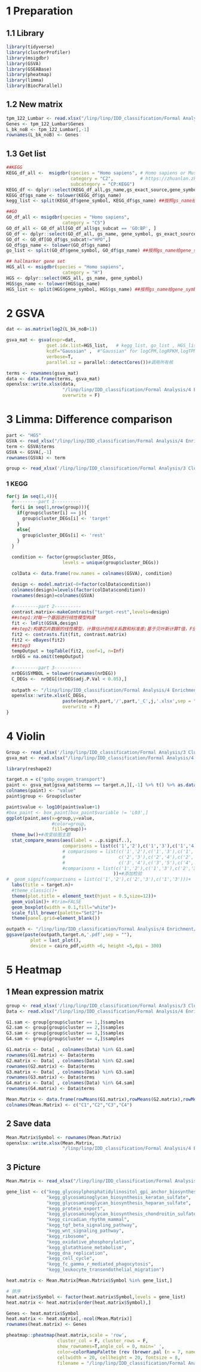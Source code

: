 
# 1 Preparation
## 1.1 Library
```r
library(tidyverse)
library(clusterProfiler)
library(msigdbr)  
library(GSVA) 
library(GSEABase)
library(pheatmap)
library(limma)
library(BiocParallel)
```

## 1.2 New matrix
```r
tpm_122_Lumbar <- read.xlsx("/linp/linp/IDD_classification/Formal Analysis/1 Primary matrix/TPM_122_Lumbar.xlsx")
Genes <- tpm_122_Lumbar$Genes
L_bk_noB <- tpm_122_Lumbar[,-1]
rownames(L_bk_noB) <- Genes
```

## 1.3 Get list
```r
##KEGG
KEGG_df_all <-  msigdbr(species = "Homo sapiens", # Homo sapiens or Mus musculus
                        category = "C2",          # https://zhuanlan.zhihu.com/p/518145829 中图解，C2：Pathway dataset
                        subcategory = "CP:KEGG") 
KEGG_df <- dplyr::select(KEGG_df_all,gs_name,gs_exact_source,gene_symbol)
KEGG_df$gs_name <- tolower(KEGG_df$gs_name)
kegg_list <- split(KEGG_df$gene_symbol, KEGG_df$gs_name) ##按照gs_name给gene_symbol分组
```

```r
##GO
GO_df_all <- msigdbr(species = "Homo sapiens",
                     category = "C5")  
GO_df_all <- GO_df_all[GO_df_all$gs_subcat == 'GO:BP', ]
GO_df <- dplyr::select(GO_df_all, gs_name, gene_symbol, gs_exact_source, gs_subcat)
GO_df <- GO_df[GO_df$gs_subcat!="HPO",]
GO_df$gs_name <- tolower(GO_df$gs_name)
go_list <- split(GO_df$gene_symbol, GO_df$gs_name) ##按照gs_name给gene_symbol分组
```

```r
## hallmarker gene set
HGS_all <- msigdbr(species = "Homo sapiens",
                     category = "H")
HGS <- dplyr::select(HGS_all, gs_name, gene_symbol)
HGS$gs_name <- tolower(HGS$gs_name)
HGS_list <- split(HGS$gene_symbol, HGS$gs_name) ##按照gs_name给gene_symbol分组
```

# 2 GSVA
```r
dat <- as.matrix(log2(L_bk_noB+1))

gsva_mat <- gsva(expr=dat,   
               gset.idx.list=HGS_list,   # kegg_list, go_list , HGS_list
               kcdf="Gaussian" ,  #"Gaussian" for logCPM,logRPKM,logTPM, "Poisson" for counts
               verbose=T, 
               parallel.sz = parallel::detectCores())#调用所有核
```

```r
terms <- rownames(gsva_mat)
data <- data.frame(terms, gsva_mat)
openxlsx::write.xlsx(data,
                     "/linp/linp/IDD_classification/Formal Analysis/4 Enrichment/122Lumbar/New_5_CV8000/GSVA/GSVA_HGS.xlsx",
                     overwrite = F)
```

# 3 Limma: Difference comparison
```r
part <- "HGS"
GSVA <- read_xlsx("/linp/linp/IDD_classification/Formal Analysis/4 Enrichment/122Lumbar/New_5_CV8000/GSVA/GSVA_HGS.xlsx")
term <- GSVA$terms
GSVA <- GSVA[,-1]
rownames(GSVA) <- term

group <- read_xlsx('/linp/linp/IDD_classification/Formal Analysis/3 Clustering/122Lumbar/New_5/122Lumbar_SC3_CV8000/Group=4.xlsx')
```

### 1 KEGG
```r
for(j in seq(1,4)){
  #---------part 1----------
  for(i in seq(1,nrow(group))){
    if(group$cluster[i] == j){
      group$cluster_DEGs[i] <- 'target'
    }
    else{
      group$cluster_DEGs[i] <- 'rest'
    }
  }

  condition <- factor(group$cluster_DEGs, 
                     levels = unique(group$cluster_DEGs))

  colData <- data.frame(row.names = colnames(GSVA), condition)

  design <- model.matrix(~0+factor(colData$condition))
  colnames(design)=levels(factor(colData$condition))
  rownames(design)=colnames(GSVA)
  
  #---------part 2----------
  contrast.matrix<-makeContrasts("target-rest",levels=design)
  ##step1:对每一个基因进行线性模型构建
  fit <- lmFit(GSVA,design)
  ##step2:构建芯片数据的线性模型，计算估计的相关系数和标准差;基于贝叶斯计算T值，F值和log-odds
  fit2 <- contrasts.fit(fit, contrast.matrix)
  fit2 <- eBayes(fit2)  
  ##step3
  tempOutput = topTable(fit2, coef=1, n=Inf)
  nrDEG = na.omit(tempOutput)
  
  #---------part 3----------
  nrDEG$SYMBOL = tolower(rownames(nrDEG))
  C_DEGs <-  nrDEG[(nrDEG$adj.P.Val < 0.05),]
  
  outpath <- "/linp/linp/IDD_classification/Formal Analysis/4 Enrichment/122Lumbar/New_5_CV8000/GSVA/"
  openxlsx::write.xlsx(C_DEGs,
                     paste(outpath,part,'/',part,'_C',j,'.xlsx',sep = ""),
                     overwrite = F)
}
```

# 4 Violin
```r
Group <- read_xlsx('/linp/linp/IDD_classification/Formal Analysis/3 Clustering/122Lumbar/New_5/122Lumbar_SC3_CV8000/Group=4.xlsx')
gsva_mat <- read.xlsx("/linp/linp/IDD_classification/Formal Analysis/4 Enrichment/122Lumbar/New_5_CV8000/GSVA/GSVA_go.xlsx")
```

```r
library(reshape2)

target.n = c("gobp_oxygen_transport")
paint <- gsva_mat[gsva_mat$terms == target.n,][,-1] %>% t() %>% as.data.frame() 
colnames(paint) <- "value"
paint$group <- Group$cluster

paint$value <- log10(paint$value+1)
#box_paint <- box_paint[box_paint$variable != 'L03',]
ggplot(paint,aes(x=group,y=value,
                 #color=group,
                 fill=group))+
  theme_bw()+#改变绘图主题
  stat_compare_means(aes(label = ..p.signif..),
                     comparisons = list(c('1','2'),c('1','3'),c('1','4'),c('2','3'),c('2','4'),c('3','4')
                     # comparisons = list(c('1','2'),c('1','3'),c('1','4'), c('1','5'),
                     #                    c('2','3'),c('2','4'),c('2','5'),
                     #                    c('3','4'),c('3','5'),c('4','5')
                     #comparisons = list(c('1','2'),c('1','3'),c('2','3')
                                        ))+#添加检验
#  geom_signif(comparisons = list(c('1','2'),c('2','3'),c('1','3')))+
  labs(title = target.n)+
  #theme_classic()+
  theme(plot.title = element_text(hjust = 0.5,size=12))+
  geom_violin()+ #trim=FALSE
  geom_boxplot(width = 0.1,fill="white")+
  scale_fill_brewer(palette="Set2")+
  theme(panel.grid=element_blank())
```

```r
outpath <- "/linp/linp/IDD_classification/Formal Analysis/4 Enrichment/122Lumbar/New_5_CV8000/Figures/GSVA_Violin_plot/"
ggsave(paste(outpath,target.n,'.pdf',sep = ""),
         plot = last_plot(),
         device = cairo_pdf,width =6, height =5,dpi = 300)
```

# 5 Heatmap
## 1 Mean expression matrix
```r
group <- read_xlsx('/linp/linp/IDD_classification/Formal Analysis/3 Clustering/122Lumbar/New_5/122Lumbar_SC3_CV8000/Group=4.xlsx')
Data <- read.xlsx("/linp/linp/IDD_classification/Formal Analysis/4 Enrichment/122Lumbar/New_5_CV8000/GSVA/GSVA_kegg.xlsx")

G1.sam <- group[group$cluster == 1,]$samples
G2.sam <- group[group$cluster == 2,]$samples
G3.sam <- group[group$cluster == 3,]$samples
G4.sam <- group[group$cluster == 4,]$samples

G1.matrix <- Data[ , colnames(Data) %in% G1.sam]
rownames(G1.matrix) <- Data$terms
G2.matrix <- Data[ , colnames(Data) %in% G2.sam]
rownames(G2.matrix) <- Data$terms
G3.matrix <- Data[ , colnames(Data) %in% G3.sam]
rownames(G3.matrix) <- Data$terms
G4.matrix <- Data[ , colnames(Data) %in% G4.sam]
rownames(G4.matrix) <- Data$terms

Mean.Matrix <- data.frame(rowMeans(G1.matrix),rowMeans(G2.matrix),rowMeans(G3.matrix),rowMeans(G4.matrix))
colnames(Mean.Matrix) <- c("C1","C2","C3","C4")
```

## 2 Save data
```r
Mean.Matrix$Symbol <- rownames(Mean.Matrix)
openxlsx::write.xlsx(Mean.Matrix,
                     "/linp/linp/IDD_classification/Formal Analysis/4 Enrichment/122Lumbar/New_5_CV8000/GSVA/KEGG_Mean_Matrix.xlsx")
```

## 3 Picture
```r
Mean.Matrix <- read_xlsx("/linp/linp/IDD_classification/Formal Analysis/4 Enrichment/122Lumbar/New_5_CV8000/GSVA/KEGG_Mean_Matrix.xlsx")
```

```r
gene_list <- c("kegg_glycosylphosphatidylinositol_gpi_anchor_biosynthesis",
               "kegg_glycosaminoglycan_biosynthesis_keratan_sulfate",
               "kegg_glycosaminoglycan_biosynthesis_heparan_sulfate",
               "kegg_protein_export",
               "kegg_glycosaminoglycan_biosynthesis_chondroitin_sulfate",
               "kegg_circadian_rhythm_mammal",
               "kegg_tgf_beta_signaling_pathway",
               "kegg_wnt_signaling_pathway",
               "kegg_ribosome",
               "kegg_oxidative_phosphorylation",
               "kegg_glutathione_metabolism",
               "kegg_dna_replication",
               "kegg_cell_cycle",
               "kegg_fc_gamma_r_mediated_phagocytosis",
               "kegg_leukocyte_transendothelial_migration")

heat.matrix <- Mean.Matrix[Mean.Matrix$Symbol %in% gene_list,]

# 排序
heat.matrix$Symbol <- factor(heat.matrix$Symbol,levels = gene_list)
heat.matrix <- heat.matrix[order(heat.matrix$Symbol),]

Genes <- heat.matrix$Symbol
heat.matrix <- heat.matrix[,-ncol(Mean.Matrix)]
rownames(heat.matrix) <- Genes

pheatmap::pheatmap(heat.matrix,scale = 'row',
                   cluster_col = F, cluster_rows = F,
                   show_rownames=T,angle_col = 0, main=' ',
                   color=colorRampPalette (rev (brewer.pal (n = 7, name ="RdBu")))(100),
                   cellwidth = 20, cellheight = 20, fontsize = 8, 
                   filename = "/linp/linp/IDD_classification/Formal Analysis/4 Enrichment/122Lumbar/New_5_CV8000/Figures/Heatmap_KEGG.pdf")
```



